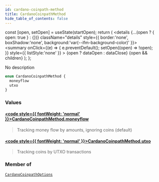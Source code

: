 ```yaml
---
id: cardano-coinpath-method
title: CardanoCoinpathMethod
hide_table_of_contents: false
---
```







  const [open, setOpen] = useState(startOpen);
  return (
    <details {...(open ? { open: true } : {})} className="details" style={{ border:'none', boxShadow:'none', background:'var(--ifm-background-color)' }}>
      <summary
        onClick={(e) => {
          e.preventDefault();
          setOpen((open) => !open);
        }}
        style={{ listStyle:'none' }}
      >
      {open ? dataOpen : dataClose}
      </summary>
      {open && children}
    </details>
  );
};








No description


```graphql
enum CardanoCoinpathMethod {
  moneyflow
  utxo
}
```




### Values

#### [<code style={{ fontWeight: 'normal' }}>CardanoCoinpathMethod.<b>moneyflow</b></code>](#)  
> 
> 
> Tracking money flow by amounts, ignoring coins (default)
> 

#### [<code style={{ fontWeight: 'normal' }}>CardanoCoinpathMethod.<b>utxo</b></code>](#)  
> 
> 
> Tracking coins by UTXO transactions
> 



### Member of

[`CardanoCoinpathOptions`](/docs/graphql-reference/inputs/cardano-coinpath-options)  <Badge class="secondary" text="input"/>

